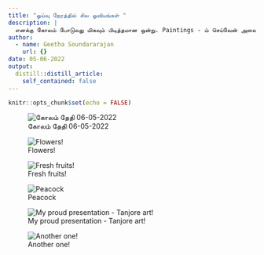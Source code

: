 ```yaml
---
title: "ஓய்வு நேரத்தில் சில ஓவியங்கள் "
description: |
  எனக்கு கோலம் போடுவது மிகவும் பிடித்தமான ஒன்று. Paintings - ம் செய்வேன் அவை எல்லாம் இதில் பதிவேற்றம் செய்ய திட்டமிட்டுள்ளேன் 
author:
  - name: Geetha Soundararajan
    url: {}
date: 05-06-2022
output:
  distill::distill_article:
    self_contained: false
---
```


```r
knitr::opts_chunk$set(echo = FALSE)
```

![கோலம் தேதி 06-05-2022](kolam_060522.jpg)

![Flowers!](paint_flowers.jpg)

![Fresh fruits!](paint_fruitbasket.jpg)

![Peacock](paint_mayil.jpg)

![My proud presentation - Tanjore art!](paint_tnjart.jpg)

![Another one!](paint_tnjart2.jpg)
